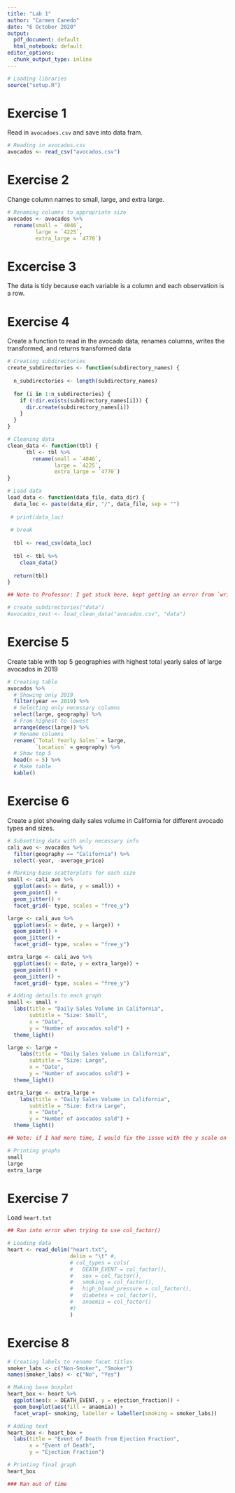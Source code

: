 ```yaml
---
title: "Lab 1"
author: "Carmen Canedo"
date: "6 October 2020"
output:
  pdf_document: default
  html_notebook: default
editor_options:
  chunk_output_type: inline
---
```


```r
# Loading libraries
source("setup.R")
```

# Exercise 1
Read in `avocadoes.csv` and save into data fram.
```r
# Reading in avocados.csv
avocados <- read_csv("avocados.csv")
```

# Exercise 2
Change column names to small, large, and extra large.
```r
# Renaming columns to appropriate size
avocados <- avocados %>% 
  rename(small = `4046`,
         large = `4225`,
         extra_large = `4770`)
```

# Excercise 3
The data is tidy because each variable is a column and each observation is a row.

# Exercise 4
Create a function to read in the avocado data, renames columns, writes the transformed, and returns transformed data
```r
# Creating subdirectories
create_subdirectories <- function(subdirectory_names) {
  
  n_subdirectories <- length(subdirectory_names)
  
  for (i in 1:n_subdirectories) {
    if (!dir.exists(subdirectory_names[i])) {
      dir.create(subdirectory_names[i])
    }
  }
}

# Cleaning data
clean_data <- function(tbl) {
      tbl <- tbl %>% 
        rename(small = `4046`,
               large = `4225`,
               extra_large = `4770`)
}

# Load data
load_data <- function(data_file, data_dir) {
  data_loc <- paste(data_dir, "/", data_file, sep = "")
  
 # print(data_loc)
  
 # break
  
  tbl <- read_csv(data_loc)
  
  tbl <- tbl %>% 
    clean_data()
  
  return(tbl)
}
```

```r
## Note to Professor: I got stuck here, kept getting an error from `write_delim()` saying path argument is missing. Tried to show my work if that's helpful

# create_subdirectories("data")
#avocados_test <- load_clean_data("avocados.csv", "data")
```

# Exercise 5
Create table with top 5 geographies with highest total yearly sales of large avocados in 2019
```r
# Creating table
avocados %>% 
  # Showing only 2019
  filter(year == 2019) %>% 
  # Selecting only necessary columns
  select(large, geography) %>%
  # From highest to lowest
  arrange(desc(large)) %>% 
  # Rename columns
  rename(`Total Yearly Sales` = large,
         `Location` = geography) %>% 
  # Show top 5
  head(n = 5) %>% 
  # Make table
  kable()
```

# Exercise 6
Create a plot showing daily sales volume in California for different avocado types and sizes.
```r
# Subsetting data with only necessary info
cali_avo <- avocados %>% 
  filter(geography == "California") %>% 
  select(-year, -average_price)

# Marking base scatterplots for each size
small <- cali_avo %>% 
  ggplot(aes(x = date, y = small)) +
  geom_point() +
  geom_jitter() +
  facet_grid(~ type, scales = "free_y")

large <- cali_avo %>% 
  ggplot(aes(x = date, y = large)) +
  geom_point() +
  geom_jitter() +
  facet_grid(~ type, scales = "free_y")

extra_large <- cali_avo %>% 
  ggplot(aes(x = date, y = extra_large)) +
  geom_point() +
  geom_jitter() +
  facet_grid(~ type, scales = "free_y")
```

```r
# Adding details to each graph
small <- small +
  labs(title = "Daily Sales Volume in California",
       subtitle = "Size: Small",
       x = "Date",
       y = "Number of avocados sold") +
  theme_light()

large <- large +
    labs(title = "Daily Sales Volume in California",
       subtitle = "Size: Large",
       x = "Date",
       y = "Number of avocados sold") +
  theme_light()

extra_large <- extra_large +
    labs(title = "Daily Sales Volume in California",
       subtitle = "Size: Extra Large",
       x = "Date",
       y = "Number of avocados sold") +
  theme_light()
```


```r
## Note: if I had more time, I would fix the issue with the y scale on the organic facet - tried using "free_y" but wasn't changing

# Printing graphs
small
large
extra_large
```

# Exercise 7
Load `heart.txt`
```r
## Ran into error when trying to use col_factor()

# Loading data
heart <- read_delim("heart.txt",
                    delim = "\t" #,
                    # col_types = cols(
                    #   DEATH_EVENT = col_factor(),
                    #   sex = col_factor(),
                    #   smoking = col_factor(),
                    #   high_blood_pressure = col_factor(),
                    #   diabetes = col_factor(),
                    #   anaemia = col_factor()
                    #)
                    )
```

# Exercise 8
```r
# Creating labels to rename facet titles
smoker_labs <- c("Non-Smoker", "Smoker")
names(smoker_labs) <- c("No", "Yes")

# Making base boxplot
heart_box <- heart %>% 
  ggplot(aes(x = DEATH_EVENT, y = ejection_fraction)) +
  geom_boxplot(aes(fill = anaemia)) +
  facet_wrap(~ smoking, labeller = labeller(smoking = smoker_labs))
```

```r
# Adding text
heart_box <- heart_box +
  labs(title = "Event of Death from Ejection Fraction",
       x = "Event of Death",
       y = "Ejection Fraction")
```


```r
# Printing final graph
heart_box
```

```r
### Ran out of time
```

